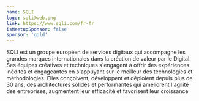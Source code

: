 ```yaml
---
name: SQLI
logo: sqli@web.png
link: https://www.sqli.com/fr-fr
isMeetupSponsor: false
sponsor: 'gold'
---
```


SQLI est un groupe européen de services digitaux qui accompagne les grandes
marques internationales dans la création de valeur par le Digital. Ses équipes
créatives et techniques s'engagent à offrir des expériences inédites et
engageantes en s'appuyant sur le meilleur des technologies et méthodologies.
Elles conçoivent, développent et déploient depuis plus de 30 ans, des
architectures solides et performantes qui améliorent l'agilité des entreprises,
augmentent leur efficacité et favorisent leur croissance
